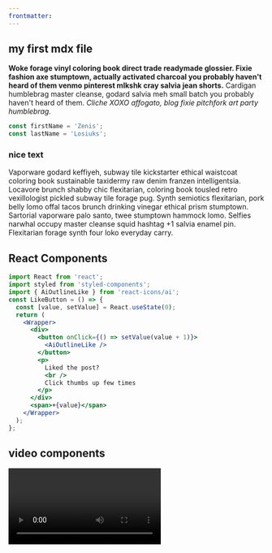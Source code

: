 ```yaml
---
frontmatter:
---
```



<section className="mdx-page">

## my first mdx file

**Woke forage vinyl coloring book direct trade readymade glossier. Fixie fashion axe stumptown, actually activated charcoal you probably haven't heard of them venmo pinterest mlkshk cray salvia jean shorts.**
Cardigan humblebrag master cleanse, godard salvia meh small batch you probably haven't heard of them. _Cliche XOXO affogato, blog fixie pitchfork art party humblebrag._

<div className="code">

```js
const firstName = 'Zenis';
const lastName = 'Losiuks';
```

</div>

<div className="nice-text">

<h3>nice text</h3>

<FiInfo className="nice-text-icon" />

Vaporware godard keffiyeh, subway tile kickstarter ethical waistcoat coloring book sustainable taxidermy raw denim franzen intelligentsia. Locavore brunch shabby chic flexitarian, coloring book tousled retro vexillologist pickled subway tile forage pug. Synth semiotics flexitarian, pork belly lomo offal tacos brunch drinking vinegar ethical prism stumptown. Sartorial vaporware palo santo, twee stumptown hammock lomo. Selfies narwhal occupy master cleanse squid hashtag +1 salvia enamel pin. Flexitarian forage synth four loko everyday carry.

</div>

<h2>React Components</h2>

<Counter />

```jsx
import React from 'react';
import styled from 'styled-components';
import { AiOutlineLike } from 'react-icons/ai';
const LikeButton = () => {
  const [value, setValue] = React.useState(0);
  return (
    <Wrapper>
      <div>
        <button onClick={() => setValue(value + 1)}>
          <AiOutlineLike />
        </button>
        <p>
          Liked the post?
          <br />
          Click thumbs up few times
        </p>
      </div>
      <span>+{value}</span>
    </Wrapper>
  );
};
```

<LikeButton />

<h2>video components</h2>
<RegVideo />
<Video />
<Link to="/posts" className="btn center-btn">
  all posts
</Link>

</section>
